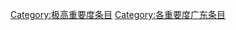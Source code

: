 {{catmore1|[[Wikipedia:广东专题|Wikipedia:广东专题]]}}
{{Articles by Importance|topic=广东|format=toc}}
{{Wikipedia category}}
{{emptycat}}
{{CategoryTOC}}

[[Category:极高重要度条目|Category:极高重要度条目]]
[[Category:各重要度广东条目|Category:各重要度广东条目]]